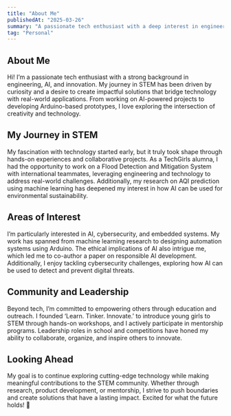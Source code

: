 ```yaml
---
title: "About Me"
publishedAt: "2025-03-26"
summary: "A passionate tech enthusiast with a deep interest in engineering, AI, and innovation, striving to create impactful solutions through technology."
tag: "Personal"
---
```


## About Me

Hi! I’m a passionate tech enthusiast with a strong background in engineering, AI, and innovation. My journey in STEM has been driven by curiosity and a desire to create impactful solutions that bridge technology with real-world applications. From working on AI-powered projects to developing Arduino-based prototypes, I love exploring the intersection of creativity and technology.

## My Journey in STEM

My fascination with technology started early, but it truly took shape through hands-on experiences and collaborative projects. As a TechGirls alumna, I had the opportunity to work on a Flood Detection and Mitigation System with international teammates, leveraging engineering and technology to address real-world challenges. Additionally, my research on AQI prediction using machine learning has deepened my interest in how AI can be used for environmental sustainability.

## Areas of Interest

I’m particularly interested in AI, cybersecurity, and embedded systems. My work has spanned from machine learning research to designing automation systems using Arduino. The ethical implications of AI also intrigue me, which led me to co-author a paper on responsible AI development. Additionally, I enjoy tackling cybersecurity challenges, exploring how AI can be used to detect and prevent digital threats.

## Community and Leadership

Beyond tech, I’m committed to empowering others through education and outreach. I founded ‘Learn. Tinker. Innovate.’ to introduce young girls to STEM through hands-on workshops, and I actively participate in mentorship programs. Leadership roles in school and competitions have honed my ability to collaborate, organize, and inspire others to innovate.

## Looking Ahead

My goal is to continue exploring cutting-edge technology while making meaningful contributions to the STEM community. Whether through research, product development, or mentorship, I strive to push boundaries and create solutions that have a lasting impact. Excited for what the future holds! 🚀

